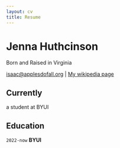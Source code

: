 ```yaml
---
layout: cv
title: Resume
---
```

# Jenna Huthcinson
Born and Raised in Virginia

<div id="webaddress">
<a href="isaac@applesdofall.org">isaac@applesdofall.org</a>
| <a href="http://en.wikipedia.org/wiki/Isaac_Newton">My wikipedia page</a>
</div>


## Currently

a student at BYUI



## Education

`2022-now`
__BYUI__






<!-- ### Footer

Last updated: May 2013 -->